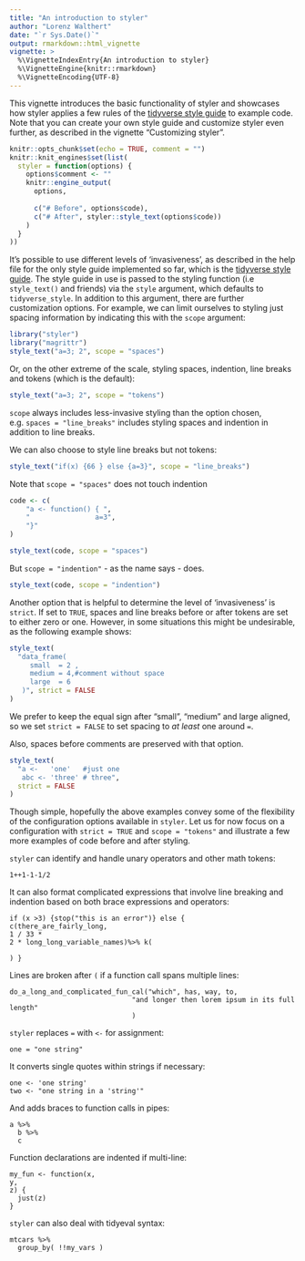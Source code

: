 ```yaml
---
title: "An introduction to styler"
author: "Lorenz Walthert"
date: "`r Sys.Date()`"
output: rmarkdown::html_vignette
vignette: >
  %\VignetteIndexEntry{An introduction to styler}
  %\VignetteEngine{knitr::rmarkdown}
  %\VignetteEncoding{UTF-8}
---
```


This vignette introduces the basic functionality of styler and showcases
how styler applies a few rules of the 
[tidyverse style guide](http://style.tidyverse.org/index.html) to example code.
Note that you can create your own style guide and customize styler even further, 
as described in the vignette "Customizing styler".

```r
knitr::opts_chunk$set(echo = TRUE, comment = "")
knitr::knit_engines$set(list(
  styler = function(options) {
    options$comment <- ""
    knitr::engine_output(
      options,
      
      c("# Before", options$code),
      c("# After", styler::style_text(options$code))
    )
  }
))

```

It's possible to use different levels of 'invasiveness', as described in the 
help file for the only style guide implemented so far, which is the 
[tidyverse style guide](http://style.tidyverse.org/index.html). The style guide 
in use is passed to the styling function (i.e `style_text()` and friends) via 
the `style` argument, which defaults to `tidyverse_style`. In addition to this 
argument, there are further customization options. For example, we can limit 
ourselves to styling just spacing information by indicating this with the 
`scope` argument:

```r
library("styler")
library("magrittr")
style_text("a=3; 2", scope = "spaces")
```

Or, on the other extreme of the scale, styling spaces, indention, line breaks 
and tokens (which is the default):

```r
style_text("a=3; 2", scope = "tokens")
```


`scope` always includes less-invasive styling than the option chosen, 
e.g. `spaces = "line_breaks"` includes styling spaces and indention in addition 
to line breaks.


We can also choose to style line breaks but not tokens:
```r
style_text("if(x) {66 } else {a=3}", scope = "line_breaks")
```

Note that `scope = "spaces"` does not touch indention
```r
code <- c(
    "a <- function() { ", 
    "                a=3", 
    "}"
)

style_text(code, scope = "spaces")
```

But `scope = "indention"` - as the name says - does.
```r
style_text(code, scope = "indention")
```


Another option that is helpful to determine the level of 'invasiveness' is
`strict`. If set to `TRUE`, spaces and line breaks before or after tokens are
set to either zero or one. However, in some situations this might be undesirable,
as the following example shows:

```r
style_text(
  "data_frame(
     small  = 2 ,
     medium = 4,#comment without space
     large  = 6
   )", strict = FALSE
)
```

We prefer to keep the equal sign after "small", "medium" and large aligned,
so we set `strict = FALSE` to set spacing to *at least* one around `=`.

Also, spaces before comments are preserved with that option.

```r
style_text(
  "a <-   'one'   #just one
   abc <- 'three' # three", 
  strict = FALSE
)
```


Though simple, hopefully the above examples convey some of the flexibility of 
the configuration options available in `styler`. Let us for now focus on a 
configuration with `strict = TRUE` and `scope = "tokens"` and illustrate a few 
more examples of code before and after styling.

`styler` can identify and handle unary operators and other math tokens:

```styler
1++1-1-1/2
```

It can also format complicated expressions that involve line breaking and 
indention based on both brace expressions and operators:

```styler
if (x >3) {stop("this is an error")} else {
c(there_are_fairly_long,
1 / 33 * 
2 * long_long_variable_names)%>% k(

) }
```

Lines are broken after `(` if a function call spans multiple lines:

```styler
do_a_long_and_complicated_fun_cal("which", has, way, to, 
                              "and longer then lorem ipsum in its full length"
                              )
```

`styler` replaces `=` with `<-` for assignment:
```styler
one = "one string"
```

It converts single quotes within strings if necessary:
```styler
one <- 'one string'
two <- "one string in a 'string'"
```

And adds braces to function calls in pipes:

```styler
a %>%
  b %>%
  c
```

Function declarations are indented if multi-line:

```styler
my_fun <- function(x, 
y, 
z) {
  just(z)
}
```

`styler` can also deal with tidyeval syntax:

```styler
mtcars %>%
  group_by( !!my_vars )
```
